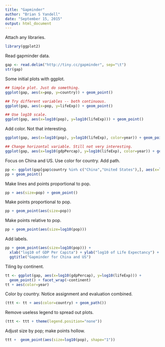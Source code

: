 ```yaml
---
title: "Gapminder"
author: "Brian S Yandell"
date: "September 15, 2015"
output: html_document
---
```


Attach any libraries.

```r
library(ggplot2)
```

Read gapminder data.

```r
gap <- read.delim("http://tiny.cc/gapminder", sep="\t")
str(gap)
```

Some initial plots with ggplot.

```r
## Simple plot. Just do something.
ggplot(gap, aes(x=pop, y=country)) + geom_point()

## Try different variables -- both continuous.
ggplot(gap, aes(x=pop, y=lifeExp)) + geom_point()

## Use log10 scale.
ggplot(gap, aes(x=log10(pop), y=log10(lifeExp))) + geom_point()
```

Add color. Not that interesting.

```r
ggplot(gap, aes(x=log10(pop), y=log10(lifeExp), color=year)) + geom_point()

## Change horizontal variable. Still not very interesting.
ggplot(gap, aes(x=log10(gdpPercap), y=log10(lifeExp), color=year)) + geom_point()
```

Focus on China and US. Use color for country. Add path.

```r
pp <- ggplot(gap[gap$country %in% c("China","United States"),], aes(x=log10(gdpPercap), y=log10(lifeExp), color=country)) + geom_path()
pp + geom_point()
```

Make lines and points proportional to pop.

```r
pp + aes(size=pop) + geom_point()
```

Make points proportional to pop.

```r
pp + geom_point(aes(size=pop)) 
```

Make points relative to pop.

```r
pp + geom_point(aes(size=log10(pop)))
```

Add labels.

```r
pp + geom_point(aes(size=log10(pop))) +
  xlab("log10 of GDP Per Capita") + ylab("log10 of Life Expectancy") +
  ggtitle("Gapminder for China and US")
```

Tiling by continent.

```r
tt <- ggplot(gap, aes(x=log10(gdpPercap), y=log10(lifeExp))) + 
  geom_point() + facet_wrap(~continent)
tt + aes(color=year)
```

Color by country. Notice assignment and evaluation combined.

```r
(ttt <- tt + aes(color=country) + geom_path())
```

Remove useless legend to spread out plots.

```r
(ttt <- ttt + theme(legend.position="none"))
```

Adjust size by pop; make points hollow.

```r
ttt +  geom_point(aes(size=log10(pop), shape="1"))
```
